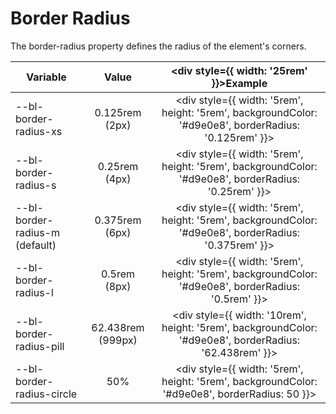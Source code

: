 
<Meta title="Design System/Border Radius" />

# Border Radius

The border-radius property defines the radius of the element's corners.

| Variable                |      Value      |   <div style={{ width: '25rem' }}>Example</div>  |
|-----------------------|:-------------:|:----------:|
| --bl-border-radius-xs |  0.125rem (2px) | <div style={{ width: '5rem', height: '5rem', backgroundColor: '#d9e0e8', borderRadius: '0.125rem' }}></div> |
| --bl-border-radius-s |  0.25rem (4px) | <div style={{ width: '5rem', height: '5rem', backgroundColor: '#d9e0e8', borderRadius: '0.25rem' }}></div> |
| --bl-border-radius-m (default) |  0.375rem (6px) | <div style={{ width: '5rem', height: '5rem', backgroundColor: '#d9e0e8', borderRadius: '0.375rem' }}></div> |
| --bl-border-radius-l |  0.5rem (8px) | <div style={{ width: '5rem', height: '5rem', backgroundColor: '#d9e0e8', borderRadius: '0.5rem' }}></div> |
| --bl-border-radius-pill |  62.438rem (999px) | <div style={{ width: '10rem', height: '5rem', backgroundColor: '#d9e0e8', borderRadius: '62.438rem' }}></div> |
| --bl-border-radius-circle |  50% | <div style={{ width: '5rem', height: '5rem', backgroundColor: '#d9e0e8', borderRadius: 50 }}></div> |
